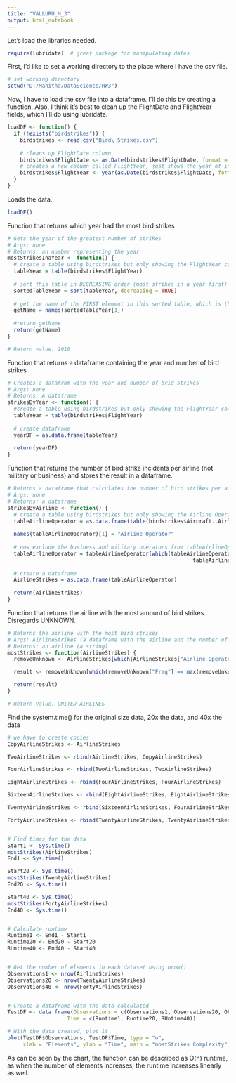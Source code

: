 ---
title: "VALLURU_M_3"
output: html_notebook
---


Let's load the libraries needed.
```{r}
require(lubridate)  # great package for manipulating dates
```


First, I'd like to set a working directory to the place where I have the csv file.
```{r}
# set working directory
setwd("D:/Mahitha/DataScience/HW3")
```

Now, I have to load the csv file into a dataframe. I'll do this by creating a function.
Also, I think it's best to clean up the FlightDate and FlightYear fields, which I'll do using lubridate.
```{r}
loadDF <- function() {
  if (!exists("birdstrikes")) {
    birdstrikes <- read.csv("Bird\ Strikes.csv")
    
    # cleans up FlightDate column
    birdstrikes$FlightDate <- as.Date(birdstrikes$FlightDate, format = "%d/%m/%Y")
    # creates a new column called FlightYear, just shows the year of incident
    birdstrikes$FlightYear <- year(as.Date(birdstrikes$FlightDate, format = "%d/%m/%Y"))
  }
}
```

Loads the data.
```{r}
loadDF()
```

Function that returns which year had the most bird strikes
```{r}
# Gets the year of the greatest number of strikes 
# Args: none
# Returns: an number representing the year
mostStrikesInaYear <- function() {
  # create a table using birdstrikes but only showing the FlightYear column
  tableYear = table(birdstrikes$FlightYear)
  
  # sort this table in DECREASING order (most strikes in a year first)
  sortedTableYear = sort(tableYear, decreasing = TRUE)
  
  # get the name of the FIRST element in this sorted table, which is the year with the most bird strikes
  getName = names(sortedTableYear[1])
  
  #return getName
  return(getName)
}

# Return value: 2010
```

Function that returns a dataframe containing the year and number of bird strikes
```{r}
# Creates a datafram with the year and number of brid strikes
# Args: none
# Returns: A dataframe
strikesByYear <- function() {
  #create a table using birdstrikes but only showing the FlightYear column
  tableYear = table(birdstrikes$FlightYear)
  
  # create dataframe
  yearDF = as.data.frame(tableYear)
  
  return(yearDF)
}
```

Function that returns the number of bird strike incidents per airline (not military or business) and stores the result in a dataframe.
```{r}
# Returns a dataframe that calculates the number of bird strikes per airline, not including military or business
# Args: none
# Returns: a dataframe
strikesByAirline <- function() {
  # create a table using birdstrikes but only showing the Airline Operator column
  tableAirlineOperator = as.data.frame(table(birdstrikes$Aircraft..Airline.Operator))
  
  names(tableAirlineOperator)[1] = "Airline Operator"
  
  # now exclude the business and military operators from tableAirlineOperator
  tableAirlineOperator = tableAirlineOperator[which(tableAirlineOperator["Airline Operator"] != "MILITARY" &
                                                           tableAirlineOperator["Airline Operator"] != "BUSINESS"),]
  
  # create a dataframe
  AirlineStrikes = as.data.frame(tableAirlineOperator)
  
  return(AirlineStrikes)
}
```

Function that returns the airline with the most amount of bird strikes. Disregards UNKNOWN.
```{r}
# Returns the airline with the most bird strikes
# Args: AirlineStrikes (a dataframe with the airline and the number of bird strikes for each)
# Returns: an airline (a string)
mostStrikes <- function(AirlineStrikes) {
  removeUnknown <- AirlineStrikes[which(AirlineStrikes["Airline Operator"] != "UNKNOWN"),]

  result <- removeUnknown[which(removeUnknown["Freq"] == max(removeUnknown["Freq"])),1]

  return(result)
}

# Return Value: UNITED AIRLINES

```

Find the system.time() for the original size data, 20x the data, and 40x the data
```{r}
# we have to create copies
CopyAirlineStrikes <- AirlineStrikes

TwoAirlineStrikes <- rbind(AirlineStrikes, CopyAirlineStrikes)

FourAirlineStrikes <- rbind(TwoAirlineStrikes, TwoAirlineStrikes)

EightAirlineStrikes <- rbind(FourAirlineStrikes, FourAirlineStrikes)

SixteenAirlineStrikes <- rbind(EightAirlineStrikes, EightAirlineStrikes)

TwentyAirlineStrikes <- rbind(SixteenAirlineStrikes, FourAirlineStrikes)

FortyAirlineStrikes <- rbind(TwentyAirlineStrikes, TwentyAirlineStrikes)


# Find times for the data
Start1 <- Sys.time()
mostStrikes(AirlineStrikes)
End1 <- Sys.time()

Start20 <- Sys.time()
mostStrikes(TwentyAirlineStrikes)
End20 <- Sys.time()

Start40 <- Sys.time()
mostStrikes(FortyAirlineStrikes)
End40 <- Sys.time()


# Calculate runtime
Runtime1 <- End1 - Start1
Runtime20 <- End20 - Start20
RUntime40 <- End40 - Start40


# Get the number of elements in each dataset using nrow()
Observations1 <- nrow(AirlineStrikes)
Observations20 <- nrow(TwentyAirlineStrikes)
Observations40 <- nrow(FortyAirlineStrikes)


# Create a dataframe with the data calculated
TestDF <- data.frame(Observations = c(Observations1, Observations20, Observations40),
                   Time = c(Runtime1, Runtime20, RUntime40))

# With the data created, plot it
plot(TestDF$Observations, TestDF$Time, type = "o",
     xlab = "Elements", ylab = "Time", main = "mostStrikes Complexity")

```

As can be seen by the chart, the function can be described as O(n) runtime,
as when the number of elements increases, the runtime increases linearly as well.


